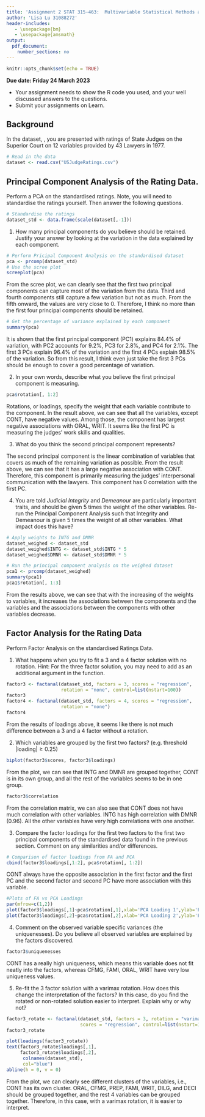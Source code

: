 ```yaml
---
title: 'Assignment 2 STAT 315-463:  Multivariable Statistical Methods and Applications'
author: 'Lisa Lu 31088272'
header-includes:
   - \usepackage{bm}
   - \usepackage{amsmath}
output: 
  pdf_document:
    number_sections: no
---
```


```r
knitr::opts_chunk$set(echo = TRUE)
```
\vspace{-8 mm}
**Due date: Friday 24 March 2023**  
\vspace{-7 mm}

- Your assignment needs to show the R code you used, and your well discussed answers to  the questions. 
- Submit your assignments on Learn.
\vspace{- 2 mm}

## Background

In the dataset, \texttt{USJudgeRatings.csv}, you are presented with ratings of State Judges on the Superior Court on 12 variables provided by 43 Lawyers in 1977.\vspace{-5 mm}

\begin{center}
\begin{tabular}{l|l||l|l||l|l} \hline
CONT &	Number of contacts of lawyer with judge &
INTG &	Judicial integrity &
DMNR &	Demeanour \\
DILG &	Diligence &
CFMG &	Case flow managing &
DECI &	Prompt decisions \\
PREP &	Preparation for trial &
FAMI &	Familiarity with law &
ORAL &	Sound oral rulings \\
WRIT &	Sound written rulings &
PHYS &	Physical ability &
RTEN &	Worthy of retention \\ \hline
\end{tabular}\end{center}

```r
# Read in the data
dataset <- read.csv("USJudgeRatings.csv")
```

## Principal Component Analysis of the Rating Data.

Perform a PCA on the standardised ratings. Note, you will need to standardise the ratings yourself. Then answer the following questions.

```r
# Standardise the ratings
dataset_std <- data.frame(scale(dataset[,-1]))
```


1. How many principal components do you believe should be retained. Justify your answer by looking at the variation in the data explained by each component.

```r
# Perform Pricipal Component Analysis on the standardised dataset
pca <- prcomp(dataset_std)
# Use the scree plot
screeplot(pca)
```
From the scree plot, we can clearly see that the first two principal components can capture most of the variation from the data. Third and fourth components still capture a few variation but not as much. From the fifth onward, the values are very close to 0. Therefore, I think no more than the first four principal components should be retained.  

```r
# Get the percentage of variance explained by each component
summary(pca)
```

It is shown that the first principal component (PC1) explains 84.4% of variation, with PC2 accounts for 9.2%, PC3 for 2.8%, and PC4 for 2.1%. The first 3 PCs explain 96.4% of the variation and the first 4 PCs explain 98.5% of the variation. So from this result, I think even just take the first 3 PCs should be enough to cover a good percentage of variation.     

2. In your own words, describe what you believe the first principal component is measuring.

```r
pca$rotation[, 1:2]
```
Rotations, or loadings, specify the weight that each variable contribute to the component. In the result above, we can see that all the variables, except CONT, have negative values. Among those, the component has largest negative associations with ORAL, WRIT. It seems like the first PC is measuring the judges' work skills and qualities. 

3. What do you think the second principal component represents?

The second principal component is the linear combination of variables that covers as much of the remaining variation as possible. From the result above, we can see that it has a large negative association with CONT. Therefore, this component is primarily measuring the judges' interpersonal communication with the lawyers. This component has 0 correlation with the first PC.


4. You are told *Judicial Integrity* and *Demeanour* are particularly important traits, and should be given 5 times the weight of the other variables. Re-run the Principal Component Analysis such that Integrity and Demeanour is given 5 times the weight of all other variables. What impact does this have?
```r
# Apply weights to INTG and DMNR
dataset_weighed <- dataset_std
dataset_weighed$INTG <- dataset_std$INTG * 5
dataset_weighed$DMNR <- dataset_std$DMNR * 5

# Run the principal component analysis on the weighed dataset
pca1 <- prcomp(dataset_weighed)
summary(pca1)
pca1$rotation[, 1:3]
```

From the results above, we can see that with the increasing of the weights to variables, it increases the associations between the components and the variables and the associations between the components with other variables decrease. 

## Factor Analysis for the Rating Data
 
Perform Factor Analysis on the standardised Ratings Data. 
 
1. What happens when you try to fit a 3 and a 4 factor solution with no rotation. Hint: For the three factor solution, you may need to add \texttt{control=list(nstart=100)} as an additional argument in the \texttt{factanal} function.

```r
factor3 <- factanal(dataset_std, factors = 3, scores = "regression", 
                    rotation = "none", control=list(nstart=100))
factor3
factor4 <- factanal(dataset_std, factors = 4, scores = "regression", 
                    rotation = "none")
factor4
```
From the results of loadings above, it seems like there is not much difference between a 3 and a 4 factor without a rotation. 

2. Which variables are grouped by the first two factors? (e.g. threshold $|\text{loading}| \geq 0.25$)
```r
biplot(factor3$scores, factor3$loadings)
```
From the plot, we can see that INTG and DMNR are grouped together, CONT is in its own group, and all the rest of the variables seems to be in one group. 
```r
factor3$correlation
```
From the correlation matrix, we can also see that CONT does not have much correlation with other variables. INTG has high correlation with DMNR (0.96). All the other variables have very high correlations with one another. 

3. Compare the factor loadings for the first two factors to the first two principal components of the standardised data found in the previous section. Comment on any similarities and/or differences.
```r
# Comparison of factor loadings from FA and PCA
cbind(factor3$loadings[,1:2], pca$rotation[, 1:2])
```
CONT always have the opposite association in the first factor and the first PC and the second factor and second PC have more association with this variable. 

```r
#Plots of FA vs PCA Loadings
par(mfrow=c(1,2))
plot(factor3$loadings[,1]~pca$rotation[,1],xlab='PCA Loading 1',ylab='FA loading 1')
plot(factor3$loadings[,2]~pca$rotation[,2],xlab='PCA Loading 2',ylab='FA loading 2')
```


4. Comment on the observed variable specific variances (the uniquenesses). Do you believe all observed variables are explained by the factors discovered.  
```r
factor3$uniquenesses
```

CONT has a really high uniqueness, which means this variable does not fit neatly into the factors, whereas CFMG, FAMI, ORAL, WRIT have very low uniqueness values.  

5. Re-fit the 3 factor solution with a varimax rotation. How does this change the interpretation of the factors? In this case, do you find the rotated or non-rotated solution easier to interpret. Explain why or why not?
```r
factor3_rotate <- factanal(dataset_std, factors = 3, rotation = "varimax", 
                           scores = "regression", control=list(nstart=100))
factor3_rotate

plot(loadings(factor3_rotate))
text(factor3_rotate$loadings[,1], 
     factor3_rotate$loadings[,2],
      colnames(dataset_std),
      col="blue")
abline(h = 0, v = 0)
```
From the plot, we can clearly see different clusters of the variables, i.e., CONT has its own cluster. ORAL, CFMG, PREP, FAMI, WRIT, DILG, and DECI should be grouped together, and the rest 4 variables can be grouped together. Therefore, in this case, with a varimax rotation, it is easier to interpret.
